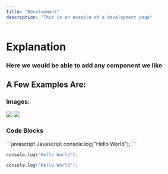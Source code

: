 ```yaml
---
title: "Development"
description: "This is an example of a development page"
---
```


# Explanation

### Here we would be able to add any component we like



## A Few Examples Are:

### Images:

![](/images/purple.png) ![](/images/orange.png)

### Code Blocks

<CodeGroup>
  ```javascript Javascript
  console.log("Hello World");
  ```

  ```python Python
  console.log("Hello World");
  ```

  ```java Java
  console.log("Hello World");
  ```
</CodeGroup>